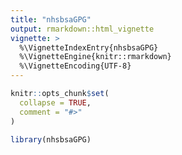 ```yaml
---
title: "nhsbsaGPG"
output: rmarkdown::html_vignette
vignette: >
  %\VignetteIndexEntry{nhsbsaGPG}
  %\VignetteEngine{knitr::rmarkdown}
  %\VignetteEncoding{UTF-8}
---
```


```r
knitr::opts_chunk$set(
  collapse = TRUE,
  comment = "#>"
)
```

```r
library(nhsbsaGPG)
```
